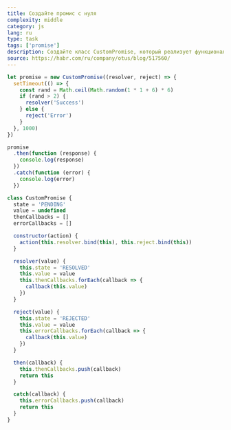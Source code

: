 ```yaml
---
title: Создайте промис с нуля
complexity: middle
category: js
lang: ru
type: task
tags: ['promise']
description: Создайте класс CustomPromise, который реализует функционал new Promise
source: https://habr.com/ru/company/otus/blog/517560/
---
```


```js example
let promise = new CustomPromise((resolver, reject) => {
  setTimeout(() => {
    const rand = Math.ceil(Math.random(1 * 1 + 6) * 6)
    if (rand > 2) {
      resolver('Success')
    } else {
      reject('Error')
    }
  }, 1000)
})

promise
  .then(function (response) {
    console.log(response)
  })
  .catch(function (error) {
    console.log(error)
  })
```

```js answer
class CustomPromise {
  state = 'PENDING'
  value = undefined
  thenCallbacks = []
  errorCallbacks = []

  constructor(action) {
    action(this.resolver.bind(this), this.reject.bind(this))
  }

  resolver(value) {
    this.state = 'RESOLVED'
    this.value = value
    this.thenCallbacks.forEach(callback => {
      callback(this.value)
    })
  }

  reject(value) {
    this.state = 'REJECTED'
    this.value = value
    this.errorCallbacks.forEach(callback => {
      callback(this.value)
    })
  }

  then(callback) {
    this.thenCallbacks.push(callback)
    return this
  }

  catch(callback) {
    this.errorCallbacks.push(callback)
    return this
  }
}
```
